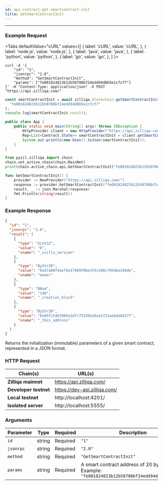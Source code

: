 ```yaml
---
id: api-contract-get-smartcontract-init
title: GetSmartContractInit
---
```


---
### Example Request



<Tabs
  defaultValue="cURL"
  values={[
    { label: 'cURL', value: 'cURL', },
    { label: 'node.js', value: 'node.js', },
    { label: 'java', value: 'java', },
    { label: 'python', value: 'python', },
    { label: 'go', value: 'go', },
  ]
}>

<TabItem value="cURL">

```shell
curl -d '{
    "id": "1",
    "jsonrpc": "2.0",
    "method": "GetSmartContractInit",
    "params": ["fe001824823b12b58708bf24edd94d8b5e1cfcf7"]
}' -H "Content-Type: application/json" -X POST "https://api.zilliqa.com/"
```
</TabItem>
<TabItem value="node.js">

```js
const smartContractInit = await zilliqa.blockchain.getSmartContractInit(
  "fe001824823b12b58708bf24edd94d8b5e1cfcf7"
);
console.log(smartContractInit.result);
```
</TabItem>
<TabItem value="java">

```java
public class App {
    public static void main(String[] args) throws IOException {
        HttpProvider client = new HttpProvider("https://api.zilliqa.com");
        Rep<List<Contract.State>> smartContractInit = client.getSmartContractInit("fe001824823b12b58708bf24edd94d8b5e1cfcf7");
        System.out.println(new Gson().toJson(smartContractInit));
    }
}
```
</TabItem>

<TabItem value="python">

```python
from pyzil.zilliqa import chain
chain.set_active_chain(chain.MainNet)
print(chain.active_chain.api.GetSmartContractInit("fe001824823b12b58708bf24edd94d8b5e1cfcf7"))
```
</TabItem>

<TabItem value="go">

```go
func GetSmartContractInit() {
	provider := NewProvider("https://api.zilliqa.com/")
	response := provider.GetSmartContractInit("fe001824823b12b58708bf24edd94d8b5e1cfcf7")
	result, _ := json.Marshal(response)
	fmt.Println(string(result))
}
```
</TabItem>
</Tabs>

### Example Response

```json
{
  "id": "1",
  "jsonrpc": "2.0",
  "result": [
    {
      "type": "Uint32",
      "value": "0",
      "vname": "_scilla_version"
    },
    {
      "type": "ByStr20",
      "value": "0x67a08f4aefbe1798970be37dc3d0c7954be349de",
      "vname": "owner"
    },
    {
      "type": "BNum",
      "value": "140",
      "vname": "_creation_block"
    },
    {
      "type": "ByStr20",
      "value": "0x65fc5463805e3d7c753392e8a1e721aebda8d27f",
      "vname": "_this_address"
    }
  ]
}
```

Returns the initialization (immutable) parameters of a given smart contract, represented in a JSON format.

### HTTP Request

| Chain(s)              | URL(s)                       |
| --------------------- | ---------------------------- |
| **Zilliqa mainnet**   | https://api.zilliqa.com/     |
| **Developer testnet** | https://dev-api.zilliqa.com/ |
| **Local testnet**     | http://localhost:4201/       |
| **Isolated server**   | http://localhost:5555/       |

### Arguments

| Parameter | Type   | Required | Description                                                                                      |
| --------- | ------ | -------- | ------------------------------------------------------------------------------------------------ |
| `id`      | string | Required | `"1"`                                                                                            |
| `jsonrpc` | string | Required | `"2.0"`                                                                                          |
| `method`  | string | Required | `"GetSmartContractInit"`                                                                         |
| `params`  | string | Required | A smart contract address of 20 bytes. <br/> Example: `"fe001824823b12b58708bf24edd94d8b5e1cfcf7"` |
